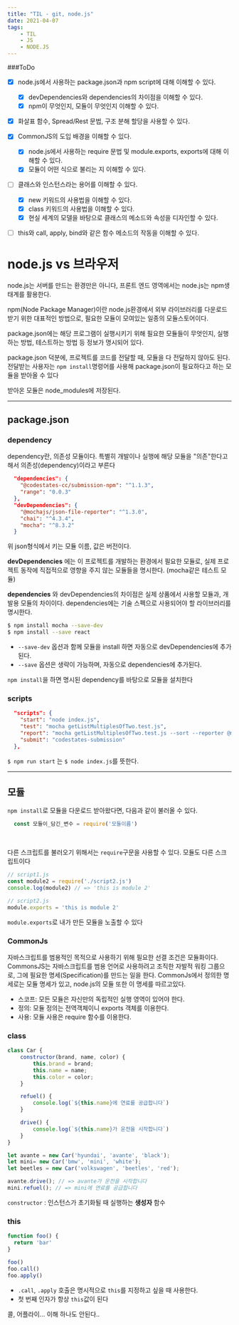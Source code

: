 ```yaml
---
title: "TIL - git, node.js"
date: 2021-04-07
tags:
    - TIL
    - JS
    - NODE.JS
---
```


###ToDo
- [x] node.js에서 사용하는 package.json과 npm script에 대해 이해할 수 있다.
    - [x] devDependencies와 dependencies의 차이점을 이해할 수 있다.
    - [x] npm이 무엇인지, 모듈이 무엇인지 이해할 수 있다.
- [x] 화살표 함수, Spread/Rest 문법, 구조 분해 할당을 사용할 수 있다.
- [x] CommonJS의 도입 배경을 이해할 수 있다.
    - [x] node.js에서 사용하는 require 문법 및 module.exports, exports에 대해 이해할 수 있다.
    - [x] 모듈이 어떤 식으로 불리는 지 이해할 수 있다.
- [ ] 클래스와 인스턴스라는 용어를 이해할 수 있다.
    - [x] new 키워드의 사용법을 이해할 수 있다.
    - [x] class 키워드의 사용법을 이해할 수 있다.
    - [x] 현실 세계의 모델을 바탕으로 클래스의 메소드와 속성을 디자인할 수 있다.
- [ ] this와 call, apply, bind와 같은 함수 메소드의 작동을 이해할 수 있다.


# node.js vs 브라우저

node.js는 서버를 만드는 환경만은 아니다, 프론트 엔드 영역에서는 node.js는 npm생태계를 활용한다.

npm(Node Package Manager)이란 node.js환경에서 외부 라이브러리를 다운로드 받기 위한 대표적인 방법으로, 필요한 모듈이 모여있는 일종의 모듈스토어이다.

package.json에는 해당 프로그램이 실행시키기 위해 필요한 모듈들이 무엇인지, 실행하는 방법, 테스트하는 방법 등 정보가 명시되어 있다.

package.json 덕분에, 프로젝트를 코드를 전달할 때, 모듈을 다 전달하지 않아도 된다. 전달받는 사용자는 `npm install`명령어를 사용해 package.json이 필요하다고 하는 모듈을 받아올 수 있다

받아온 모듈은 node_modules에 저장된다.

---

## package.json

### dependency

dependency란, 의존성 모듈이다. 특별히 개발이나 실행에 해당 모듈을 "의존"한다고해서 의존성(dependency)이라고 부른다

```json
  "dependencies": {
    "@codestates-cc/submission-npm": "^1.1.3",
    "range": "0.0.3"
  },
  "devDependencies": {
    "@mochajs/json-file-reporter": "^1.3.0",
    "chai": "^4.3.4",
    "mocha": "^8.3.2"
  }
```
위 json형식에서 키는 모듈 이름, 값은 버전이다.

**devDependencies** 에는 이 프로젝트를 개발하는 환경에서 필요한 모듈로, 실제 프로젝트 동작에 직접적으로 영향을 주지 않는 모듈들을 명시한다. (mocha같은 테스트 모듈)

**dependencies** 와 devDependencies의 차이점은 실제 상품에서 사용할 모듈과, 개발용 모듈의 차이이다. dependencies에는 기술 스펙으로 사용되어야 할 라이브러리를 명시한다.

```bash
$ npm install mocha --save-dev
$ npm install --save react
```

- `--save-dev` 옵션과 함께 모듈을 install 하면 자동으로 devDependencies에 추가된다.
- `--save` 옵션은 생략이 가능하며, 자동으로 dependencies에 추가된다.

`npm install`을 하면 명시된 dependency를 바탕으로 모듈을 설치한다

### scripts

```json
  "scripts": {
    "start": "node index.js",
    "test": "mocha getListMultiplesOfTwo.test.js",
    "report": "mocha getListMultiplesOfTwo.test.js --sort --reporter @mochajs/json-file-reporter",
    "submit": "codestates-submission"
  },
```

`$ npm run start` 는 `$ node index.js`를 뜻한다.

---

## 모듈
`npm install`로 모듈을 다운로드 받아왔다면, 다음과 같이 불러올 수 있다.

```js
  const 모듈이_담긴_변수 = require('모듈이름')
```

<br />

다른 스크립트를 불러오기 위해서는 `require`구문을 사용할 수 있다. 모듈도 다른 스크립트이다
```js
// script1.js
const module2 = require('./script2.js')
console.log(module2) // => 'this is module 2'
```
```js
// script2.js
module.exports = 'this is module 2'
```

`module.exports`로 내가 만든 모듈을 노출할 수 있다

### CommonJs
자바스크립트를 범용적인 목적으로 사용하기 위해 필요한 선결 조건은 모듈화이다.
CommonsJS는 자바스크립트를 범용 언어로 사용하려고 조직한 자발적 워킹 그룹으로, 그에 필요한 명세(Specification)를 만드는 일을 한다. CommonJs에서 정의한 명세로는 모듈 명세가 있고, node.js의 모듈 또한 이 명세를 따르고있다.

- 스코프: 모든 모듈은 자신만의 독립적인 실행 영역이 있어야 한다.
- 정의: 모듈 정의는 전역객체이니 exports 객체를 이용한다.
- 사용: 모듈 사용은 require 함수를 이용한다.

### class
```js
class Car {
	constructor(brand, name, color) {
		this.brand = brand;
		this.name = name;
		this.color = color;
	}

	refuel() {
		console.log(`${this.name}에 연료를 공급합니다`)
	}

	drive() {
		console.log(`${this.name}가 운전을 시작합니다`)
	}
}

let avante = new Car('hyundai', 'avante', 'black');
let mini= new Car('bmw', 'mini', 'white');
let beetles = new Car('volkswagen', 'beetles', 'red');

avante.drive(); // => avante가 운전을 시작합니다
mini.refuel(); // => mini에 연료를 공급합니다
```

`constructor` : 인스턴스가 초기화될 때 실행하는 **생성자** 함수


### this
```js
function foo() {
  return 'bar'
}

foo()
foo.call()
foo.apply()
```

- `.call`, `.apply` 호출은 명시적으로 `this`를 지정하고 싶을 때 사용한다.
- 첫 번째 인자가 항상 `this`값이 된다

콜, 어플라이... 이해 하나도 안된다..
